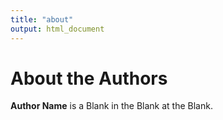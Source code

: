 ```yaml
---
title: "about"
output: html_document
---
```


# About the Authors {-}


**Author Name** is a Blank in the Blank at the Blank.

